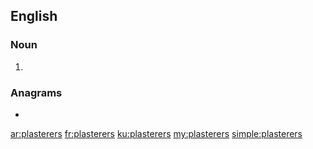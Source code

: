 ==English==

===Noun===
{{head|en|noun plural form}}

# {{plural of|plasterer|lang=en}}

===Anagrams===
* {{l|en|replasters}}

[[ar:plasterers]]
[[fr:plasterers]]
[[ku:plasterers]]
[[my:plasterers]]
[[simple:plasterers]]